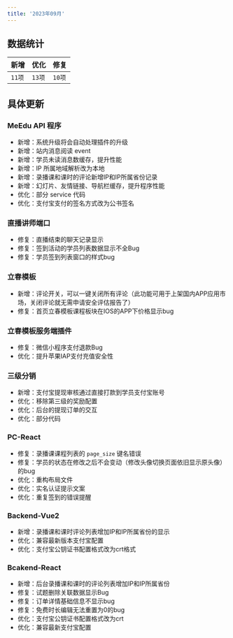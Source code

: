 ```yaml
---
title: '2023年09月'
---
```


## 数据统计
| 新增 | 优化 | 修复 |
| --- | --- | --- |
| `11项` | `13项` | `10项` |


## 具体更新

### MeEdu API 程序

- 新增：系统升级将会自动处理插件的升级
- 新增：站内消息阅读 event
- 新增：学员未读消息数缓存，提升性能
- 新增：IP 所属地域解析改为本地
- 新增：录播课和课时的评论新增IP和IP所属省份记录
- 新增：幻灯片、友情链接、导航栏缓存，提升程序性能
- 优化：部分 service 代码
- 优化：支付宝支付的签名方式改为公书签名

### 直播讲师端口

- 修复：直播结束的聊天记录显示
- 修复：签到活动的学员列表数据显示不全Bug
- 修复：学员签到列表窗口的样式bug

### 立春模板

- 新增：评论开关，可以一键关闭所有评论（此功能可用于上架国内APP应用市场，关闭评论就无需申请安全评估报告了）
- 修复：首页立春模板课程板块在IOS的APP下价格显示bug

### 立春模板服务端插件

- 修复：微信小程序支付退款Bug
- 优化：提升苹果IAP支付充值安全性

### 三级分销

- 新增：支付宝提现审核通过直接打款到学员支付宝账号
- 优化：移除第三级的奖励配置
- 优化：后台的提现订单的交互
- 优化：部分代码

### PC-React

- 修复：录播课课程列表的 `page_size` 键名错误
- 修复：学员的状态在修改之后不会变动（修改头像切换页面依旧显示原头像）的bug
- 优化：重构布局文件
- 优化：实名认证提示文案
- 优化：重复签到的错误提醒

### Backend-Vue2

- 新增：录播课和课时评论列表增加IP和IP所属省份的显示
- 优化：兼容最新版本支付宝配置
- 优化：支付宝公钥证书配置格式改为crt格式

### Bcakend-React

- 新增：后台录播课和课时的评论列表增加IP和IP所属省份
- 修复：试题删除关联数据显示Bug
- 修复：订单详情基础信息不显示bug
- 修复：免费时长编辑无法重置为0的bug
- 优化：支付宝公钥证书配置格式改为crt
- 优化：兼容最新支付宝配置
